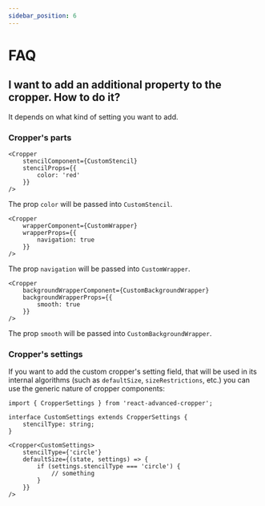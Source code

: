 ```yaml
---
sidebar_position: 6
---
```




# FAQ

## I want to add an additional property to the cropper. How to do it?

It depends on what kind of setting you want to add.

### Cropper's parts

<Tabs>
<TabItem value="stencil" label="Stencil" default>

```tsx
<Cropper
	stencilComponent={CustomStencil}
	stencilProps={{
		color: 'red'
	}}
/>
```

The prop `color` will be passed into `CustomStencil`.

</TabItem>
<TabItem value="wrapper" label="Wrapper">

```tsx
<Cropper
	wrapperComponent={CustomWrapper}
	wrapperProps={{
		navigation: true
	}}
/>
```

The prop `navigation` will be passed into `CustomWrapper`.

</TabItem>
<TabItem value="backgroundWrapper" label="BackgroundWrapper">

```tsx
<Cropper
	backgroundWrapperComponent={CustomBackgroundWrapper}
	backgroundWrapperProps={{
		smooth: true
	}}
/>
```

The prop `smooth` will be passed into `CustomBackgroundWrapper`.

</TabItem>
</Tabs>


### Cropper's settings

If you want to add the custom cropper's setting field, that will be used in its internal algorithms (such as `defaultSize`, `sizeRestrictions`, etc.)
you can use the generic nature of cropper components:
```tsx
import { CropperSettings } from 'react-advanced-cropper';

interface CustomSettings extends CropperSettings {
	stencilType: string;
}
```
```tsx
<Cropper<CustomSettings>
	stencilType={'circle'}
	defaultSize={(state, settings) => {
		if (settings.stencilType === 'circle') {
			// something
		}
	}}
/>
```
